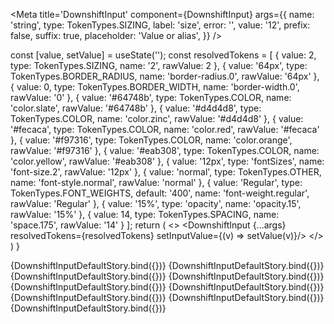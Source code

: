 

<Meta 
  title='DownshiftInput'
  component={DownshiftInput}
  args={{
    name: 'string',
    type: TokenTypes.SIZING,
    label: 'size',
    error: '',
    value: '12',
    prefix: false,
    suffix: true,
    placeholder: 'Value or alias',
  }}
/>

<ArgsTable of={DownshiftInput} />

  const [value, setValue] = useState('');
  const resolvedTokens = [
  {
    value: 2,
    type: TokenTypes.SIZING,
    name: '2',
    rawValue: 2
  },
  {
    value: '64px',
    type: TokenTypes.BORDER_RADIUS,
    name: 'border-radius.0',
    rawValue: '64px'
  },
  {
      value: 0,
      type: TokenTypes.BORDER_WIDTH,
      name: 'border-width.0',
      rawValue: '0'
  },
  {
    value: '#64748b',
    type: TokenTypes.COLOR,
    name: 'color.slate',
    rawValue: '#64748b'
  },
  {
    value: '#d4d4d8',
    type: TokenTypes.COLOR,
    name: 'color.zinc',
    rawValue: '#d4d4d8'
  },
  {
    value: '#fecaca',
    type: TokenTypes.COLOR,
    name: 'color.red',
    rawValue: '#fecaca'
  },
  {
    value: '#f97316',
    type: TokenTypes.COLOR,
    name: 'color.orange',
    rawValue: '#f97316'
  },
  {
    value: '#eab308',
    type: TokenTypes.COLOR,
    name: 'color.yellow',
    rawValue: '#eab308'
  },
  {
    value: '12px',
    type: 'fontSizes',
    name: 'font-size.2',
    rawValue: '12px'
  },
  {
    value: 'normal',
    type: TokenTypes.OTHER,
    name: 'font-style.normal',
    rawValue: 'normal'
  },
  {
    value: 'Regular',
    type: TokenTypes.FONT_WEIGHTS,
    default: '400',
    name: 'font-weight.regular',
    rawValue: 'Regular'
  },
  {
    value: '15%',
    type: 'opacity',
    name: 'opacity.15',
    rawValue: '15%'
  },
  {
    value: 14,
    type: TokenTypes.SPACING,
    name: 'space.175',
    rawValue: '14'
  }
];
  return (
    <>
    <DownshiftInput {...args} resolvedTokens={resolvedTokens} setInputValue={(v) => setValue(v)}/>
    </>
  )
}

<Canvas>
  <Story name='Default'>
    {DownshiftInputDefaultStory.bind({})}
  </Story>
  <Story name='Color' args={{
    name: 'color',
    type: TokenTypes.COLOR,
    label: 'color',
    error: '',
    value: '#F8FAFC',
    prefix: false,
    suffix: true,
    placeholder: '#000000, hsla(), rgba() or {alias}',
  }}>
    {DownshiftInputDefaultStory.bind({})}
  </Story>
  <Story name='Border Radius' args={{
    name: 'color',
    type: TokenTypes.BORDER_RADIUS,
    label: 'border-radius',
    error: '',
    value: '64px',
    prefix: false,
    suffix: true,
    placeholder: 'Value or alias',
  }}>
    {DownshiftInputDefaultStory.bind({})}
  </Story>
  <Story name='Border Width' args={{
    name: 'Border-Width',
    type: TokenTypes.BORDER_WIDTH,
    label: 'border-width',
    error: '',
    value: '0',
    prefix: false,
    suffix: true,
    placeholder: 'Value or alias',
  }}>
    {DownshiftInputDefaultStory.bind({})}
  </Story>
  <Story name='Font Size' args={{
    name: 'font-size.2',
    type: TokenTypes.FONT_SIZE,
    label: 'font-size',
    error: '',
    value: '12px',
    prefix: false,
    suffix: true,
    placeholder: 'Value or alias',
  }}>
    {DownshiftInputDefaultStory.bind({})}
  </Story>
  <Story name='Other' args={{
    name: 'font-style.normal',
    type: TokenTypes.OTHER,
    label: 'font-size',
    error: '',
    value: 'normal',
    prefix: false,
    suffix: true,
    placeholder: 'Value or alias',
  }}>
    {DownshiftInputDefaultStory.bind({})}
  </Story>
  <Story name='Font-Weight' args={{
    name: 'font-weight.regular',
    type: TokenTypes.FONT_WEIGHTS,
    label: 'font-size',
    error: '',
    value: 'Regular',
    prefix: false,
    suffix: true,
    placeholder: 'Value or alias',
  }}>
    {DownshiftInputDefaultStory.bind({})}
  </Story>
  <Story name='Opacity' args={{
    name: 'opacity.15',
    type: TokenTypes.OPACITY,
    label: 'opacity',
    error: '',
    value: '15%',
    prefix: false,
    suffix: true,
    placeholder: 'Value or alias',
  }}>
    {DownshiftInputDefaultStory.bind({})}
  </Story>
  <Story name='Spacing' args={{
    name: 'space.175',
    type: TokenTypes.SPACING,
    label: 'spacing',
    error: '',
    value: 14,
    prefix: false,
    suffix: true,
    placeholder: 'Value or alias',
  }}>
    {DownshiftInputDefaultStory.bind({})}
  </Story>
</Canvas>
